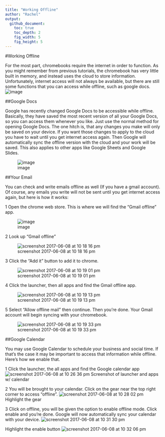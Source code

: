 ```yaml
---
title: "Working Offline"
author: "Rachel"
output:
  github_document:
    toc: true
    toc_depth: 2
    fig_width: 5
    fig_height: 5
---
```



#Working Offline
 
For the most part, chromebooks require the internet in order to function.  As you might remember from previous tutorials, the chromebook has very little built in memory, and instead uses the cloud to store information.  Unfortunately, internet access will not always be available, but there are still some functions that you can access while offline, such as google docs.
 ![image](https://user-images.githubusercontent.com/28161368/26958178-26da7706-4c97-11e7-8f44-db17dfd0b195.png)

##Google Docs
 
Google has recently changed Google Docs to be accessible while offline.  Basically, they have saved the most recent version of all your Google Docs, so you can access them whenever you like.  Just use the normal method for opening Google Docs.  The one hitch is, that any changes you make will only be saved on your device.  If you want those changes to apply to the cloud you have to wait until you get internet access again.  Then Google will automatically sync the offline version with the cloud and your work will be saved.  This also applies to other apps like Google Sheets and Google Slides.
 
![image](https://user-images.githubusercontent.com/28161368/26957987-4fa87a12-4c96-11e7-8e0f-7be48ff4c22b.png)
 
##Your Email
 
You can check and write emails offline as well (If you have a gmail account).  Of course, any emails you write will not be sent until you get internet access again, but here is how it works:
 
1 Open the chrome web store.  This is where we will find the “Gmail offline” app.
 
![image](https://user-images.githubusercontent.com/28161368/26958250-8c437444-4c97-11e7-83a8-08bd8871b867.png)

 
2 Look up “Gmail offline”
 
![screenshot 2017-06-08 at 10 18 16 pm](https://user-images.githubusercontent.com/28161368/26958488-0259d76c-4c99-11e7-88c3-9cb5554ab4a5.png)
 
3 Click the “Add it” button to add it to chrome.
 
![screenshot 2017-06-08 at 10 19 01 pm](https://user-images.githubusercontent.com/28161368/26958484-fe86bad8-4c98-11e7-9deb-f084793ad815.png)
 
4 Click the launcher, then all apps and find the Gmail offline app.
 
![screenshot 2017-06-08 at 10 19 13 pm](https://user-images.githubusercontent.com/28161368/26958478-f9728ab8-4c98-11e7-91bc-8abf55565557.png)
 
5 Select “Allow offline mail” then continue.  Then you’re done.  Your Gmail account will begin syncing with your chromebook.
 
![screenshot 2017-06-08 at 10 19 33 pm](https://user-images.githubusercontent.com/28161368/26958475-f6a1d5a0-4c98-11e7-9ce5-e772795c01a1.png)
 
##Google Calendar
 
You may use Google Calendar to schedule your business and social time.  If that’s the case it may be important to access that information while offline.  Here’s how we enable that.
 
1 Click the launcher, the all apps and find the Google calendar app
 ![screenshot 2017-06-08 at 10 26 36 pm](https://user-images.githubusercontent.com/28161368/26958756-69e7f87c-4c9a-11e7-915b-468227909f3a.png)
Screenshot of launcher and apps w/ calendar
 
2 You will be brought to your calendar.  Click on the gear near the top right corner to access “offline”.
 ![screenshot 2017-06-08 at 10 28 02 pm](https://user-images.githubusercontent.com/28161368/26958759-6c90b9d8-4c9a-11e7-8d6e-f4f3050b1b60.png)
Highlight the gear
 
3 Click on offline, you will be given the option to enable offline mode.  Click enable and you’re done.  Google will now automatically sync your calendar with your device.
![screenshot 2017-06-08 at 10 31 30 pm](https://user-images.githubusercontent.com/28161368/26958762-6eb78f98-4c9a-11e7-95b6-a255248fd697.png)
 
Highlight the enable button
![screenshot 2017-06-08 at 10 32 06 pm](https://user-images.githubusercontent.com/28161368/26958840-cc6da226-4c9a-11e7-881b-240a58445e95.png)



 

